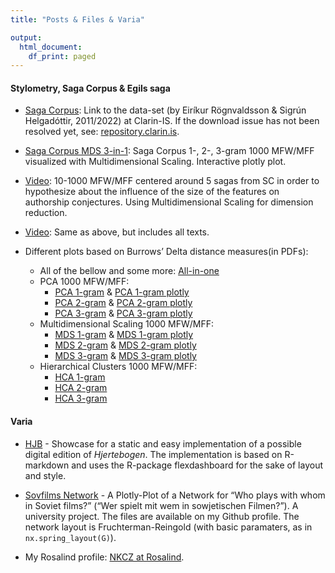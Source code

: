 ```yaml
---
title: "Posts & Files & Varia"

output:
  html_document:
    df_print: paged
---
```


<!--### Content:-->

#### Stylometry, Saga Corpus & Egils saga

-   [Saga Corpus](https://clarin.is/en/resources/sagacorpus/): Link to the data-set (by Eiríkur Rögnvaldsson & Sigrún Helgadóttir, 2011/2022) at Clarin-IS. If the download issue has not been resolved yet, see: [repository.clarin.is](http:/hdl.handle.net/20.500.12537/32).

-   [Saga Corpus MDS 3-in-1](content/egla/Saga_Corpus_MDS_3in1.html): Saga Corpus 1-, 2-, 3-gram 1000 MFW/MFF visualized with Multidimensional Scaling. Interactive plotly plot.

-   [Video](content/egla/MFW_TEST_PNG_LIMITED_VIDEO.mp4): 10-1000 MFW/MFF centered around 5 sagas from SC in order to hypothesize about the influence of the size of the features on authorship conjectures. Using Multidimensional Scaling for dimension reduction.

-   [Video](content/egla/MFW_ALL_PNG_VIDEO.mp4): Same as above, but includes all texts.

-   Different plots based on Burrows' Delta distance measures(in PDFs):

    -   All of the bellow and some more: [All-in-one](content/egla/Snippet_from_BA_Egils_Saga_Czindrity.pdf)
    -   PCA 1000 MFW/MFF:
        -   [PCA 1-gram](content/egla/plots/Saga_Corpus_PCA_1gram_1000MFW.pdf) & [PCA 1-gram plotly](content/egla/plotly/Saga_Corpus_PCA_1Gram.html)
        -   [PCA 2-gram](content/egla/plots/Saga_Corpus_PCA_2gram_1000MFW.pdf) & [PCA 2-gram plotly](content/egla/plotly/Saga_Corpus_PCA_2Gram.html)
        -   [PCA 3-gram](content/egla/plots/Saga_Corpus_PCA_3gram_1000MFW.pdf) & [PCA 3-gram plotly](content/egla/plotly/Saga_Corpus_PCA_3Gram.html)
    -   Multidimensional Scaling 1000 MFW/MFF:
        -   [MDS 1-gram](content/egla/plots/Saga_Corpus_mds_1gram_1000MFW.pdf) & [MDS 1-gram plotly](content/egla/plotly/Saga_Corpus_MDS_1Gram.html)
        -   [MDS 2-gram](content/egla/plots/Saga_Corpus_mds_2gram_1000MFW.pdf) & [MDS 2-gram plotly](content/egla/plotly/Saga_Corpus_MDS_2Gram.html)
        -   [MDS 3-gram](content/egla/plots/Saga_Corpus_mds_3gram_1000MFW.pdf) & [MDS 3-gram plotly](content/egla/plotly/Saga_Corpus_MDS_3Gram.html)
    -   Hierarchical Clusters 1000 MFW/MFF:
        -   [HCA 1-gram](content/egla/plots/Saga_Corpus_cluster_1gram_1000MFW.pdf)
        -   [HCA 2-gram](content/egla/plots/Saga_Corpus_cluster_2gram_1000MFW.pdf)
        -   [HCA 3-gram](content/egla/plots/Saga_Corpus_cluster_3gram_1000MFW.pdf)

#### Varia

-   [HJB](https://nkcz.github.io/content/hjb/about.html) - Showcase for a static and easy implementation of a possible digital edition of *Hjertebogen*. The implementation is based on R-markdown and uses the R-package flexdashboard for the sake of layout and style.

- [Sovfilms Network](content/sovfilms/sov_films_network_20230618.html) - A Plotly-Plot of a Network for "Who plays with whom in Soviet films?" ("Wer spielt mit wem in sowjetischen Filmen?"). A university project. The files are available on  my Github profile. The network layout is Fruchterman-Reingold (with basic paramaters, as in `nx.spring_layout(G)`).

-   My Rosalind profile: [NKCZ at Rosalind](https://rosalind.info/users/nkcz/).
